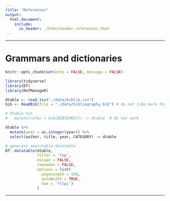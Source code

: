 ```yaml
---
title: "References"
output:
  html_document:
    include:
      in_header: ./html/header_references.html
---
```


***

# Grammars and dictionaries

```r
knitr::opts_chunk$set(echo = FALSE, message = FALSE)

library(tidyverse)
library(DT)
library(RefManageR)

dtable <- read_tsv("./data/biblib.csv")
bib <- ReadBib(file = "./data/bibliography.bib") # do not like more than 3 "," in a cyrillic row. why??!? UPD: use "and" instead of "и"

# dtable %>% 
#   mutate(refer = bib[BIBTEXKEY]) -> dtable  # do not work

dtable %>% 
  mutate(year = as.integer(year)) %>% 
  select(author, title, year, CATEGORY) -> dtable


```
```r
# generate searchable datatable
DT::datatable(dtable,
              filter = 'top', 
              escape = FALSE, 
              rownames = FALSE,
              options = list(
                pageLength = 150, 
                autoWidth = TRUE,
                dom = 'fltpi')
              )
```

***